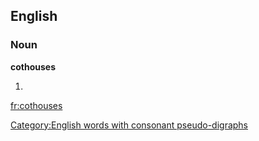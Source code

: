 ==English==

===Noun===
'''cothouses'''

# {{plural of|[[cothouse]]}}

[[Category:English words with consonant pseudo-digraphs]]

[[fr:cothouses]]